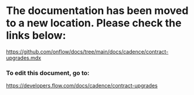 # The documentation has been moved to a new location. Please check the links below:

https://github.com/onflow/docs/tree/main/docs/cadence/contract-upgrades.mdx

### To edit this document, go to:

https://developers.flow.com/docs/cadence/contract-upgrades

